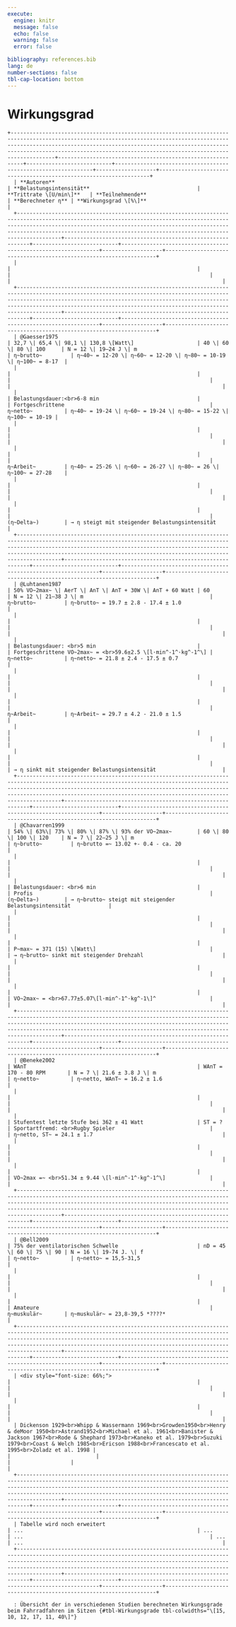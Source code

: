 ```yaml
---
execute:
  engine: knitr
  message: false
  echo: false
  warning: false
  error: false

bibliography: references.bib
lang: de
number-sections: false
tbl-cap-location: bottom
---
```

  

# Wirkungsgrad


    

    
    +------------------------------------------------------------------------------------------------------------------------------------------------------------------------------------------------------------------------------------------------------------------------------------------------------+-----------------------------------------------------------+---------------------------+---------------------------------------------------------------+-------------------+-------------------------------------------------------------------+
      | **Autoren**                                                                                                                                                                                                                                                                                          | **Belastungsintensität**                                  | **Trittrate \[U/min\]**   | **Teilnehmende**                                              | **Berechneter η** | **Wirkungsgrad \[%\]**                                            |
      +------------------------------------------------------------------------------------------------------------------------------------------------------------------------------------------------------------------------------------------------------------------------------------------------------+-----------------------------------------------------------+---------------------------+---------------------------------------------------------------+-------------------+-------------------------------------------------------------------+
      |                                                                                                                                                                                                                                                                                                      |                                                           |                           |                                                               |                   |                                                                   |
      +------------------------------------------------------------------------------------------------------------------------------------------------------------------------------------------------------------------------------------------------------------------------------------------------------+-----------------------------------------------------------+---------------------------+---------------------------------------------------------------+-------------------+-------------------------------------------------------------------+
      | @Gaesser1975                                                                                                                                                                                                                                                                                         | 32,7 \| 65,4 \| 98,1 \| 130,8 \[Watt\]                    | 40 \| 60 \| 80 \| 100     | N = 12 \| 19–24 J \| m                                        | η~brutto~         | η~40~ = 12-20 \| η~60~ = 12-20 \| η~80~ = 10-19 \| η~100~ = 8-17  |
      |                                                                                                                                                                                                                                                                                                      |                                                           |                           |                                                               |                   |                                                                   |
      |                                                                                                                                                                                                                                                                                                      | Belastungsdauer:<br>6-8 min                               |                           | Fortgeschrittene                                              | η~netto~          | η~40~ = 19-24 \| η~60~ = 19-24 \| η~80~ = 15-22 \| η~100~ = 10-19 |
      |                                                                                                                                                                                                                                                                                                      |                                                           |                           |                                                               |                   |                                                                   |
      |                                                                                                                                                                                                                                                                                                      |                                                           |                           |                                                               | η~Arbeit~         | η~40~ = 25-26 \| η~60~ = 26-27 \| η~80~ = 26 \| η~100~ = 27-28    |
      |                                                                                                                                                                                                                                                                                                      |                                                           |                           |                                                               |                   |                                                                   |
      |                                                                                                                                                                                                                                                                                                      |                                                           |                           |                                                               | (η~Delta~)        | → η steigt mit steigender Belastungsintensität                    |
      +------------------------------------------------------------------------------------------------------------------------------------------------------------------------------------------------------------------------------------------------------------------------------------------------------+-----------------------------------------------------------+---------------------------+---------------------------------------------------------------+-------------------+-------------------------------------------------------------------+
      | @Luhtanen1987                                                                                                                                                                                                                                                                                        | 50% VO~2max~ \| AerT \| AnT \| AnT + 30W \| AnT + 60 Watt | 60                        | N = 12 \| 21–38 J \| m                                        | η~brutto~         | η~brutto~ = 19.7 ± 2.8 - 17.4 ± 1.0                               |
      |                                                                                                                                                                                                                                                                                                      |                                                           |                           |                                                               |                   |                                                                   |
      |                                                                                                                                                                                                                                                                                                      | Belastungsdauer: <br>5 min                                |                           | Fortgeschrittene VO~2max~ = <br>59.6±2.5 \[l·min^-1^·kg^-1^\] | η~netto~          | η~netto~ = 21.8 ± 2.4 - 17.5 ± 0.7                                |
      |                                                                                                                                                                                                                                                                                                      |                                                           |                           |                                                               |                   |                                                                   |
      |                                                                                                                                                                                                                                                                                                      |                                                           |                           |                                                               | η~Arbeit~         | η~Arbeit~ = 29.7 ± 4.2 - 21.0 ± 1.5                               |
      |                                                                                                                                                                                                                                                                                                      |                                                           |                           |                                                               |                   |                                                                   |
      |                                                                                                                                                                                                                                                                                                      |                                                           |                           |                                                               |                   | → η sinkt mit steigender Belastungsintensität                     |
      +------------------------------------------------------------------------------------------------------------------------------------------------------------------------------------------------------------------------------------------------------------------------------------------------------+-----------------------------------------------------------+---------------------------+---------------------------------------------------------------+-------------------+-------------------------------------------------------------------+
      | @Chavarren1999                                                                                                                                                                                                                                                                                       | 54% \| 63%\| 73% \| 80% \| 87% \| 93% der VO~2max~        | 60 \| 80 \| 100 \| 120    | N = 7 \| 22–25 J \| m                                         | η~brutto~         | η~brutto =~ 13.02 +- 0.4 - ca. 20                                 |
      |                                                                                                                                                                                                                                                                                                      |                                                           |                           |                                                               |                   |                                                                   |
      |                                                                                                                                                                                                                                                                                                      | Belastungsdauer: <br>6 min                                |                           | Profis                                                        | (η~Delta~)        | → η~brutto~ steigt mit steigender Belastungsintensität            |
      |                                                                                                                                                                                                                                                                                                      |                                                           |                           |                                                               |                   |                                                                   |
      |                                                                                                                                                                                                                                                                                                      |                                                           |                           | P~max~ = 371 (15) \[Watt\]                                    |                   | → η~brutto~ sinkt mit steigender Drehzahl                         |
      |                                                                                                                                                                                                                                                                                                      |                                                           |                           |                                                               |                   |                                                                   |
      |                                                                                                                                                                                                                                                                                                      |                                                           |                           | VO~2max~ = <br>67.77±5.07\[l·min^-1^·kg^-1\]^                 |                   |                                                                   |
      +------------------------------------------------------------------------------------------------------------------------------------------------------------------------------------------------------------------------------------------------------------------------------------------------------+-----------------------------------------------------------+---------------------------+---------------------------------------------------------------+-------------------+-------------------------------------------------------------------+
      | @Beneke2002                                                                                                                                                                                                                                                                                          | WAnT                                                      | WAnT = 170 - 80 RPM       | N = 7 \| 21.6 ± 3.8 J \| m                                    | η~netto~          | η~netto, WAnT~ = 16.2 ± 1.6                                       |
      |                                                                                                                                                                                                                                                                                                      |                                                           |                           |                                                               |                   |                                                                   |
      |                                                                                                                                                                                                                                                                                                      | Stufentest letzte Stufe bei 362 ± 41 Watt                 | ST = ?                    | Sportartfremd: <br>Rugby Spieler                              |                   | η~netto, ST~ = 24.1 ± 1.7                                         |
      |                                                                                                                                                                                                                                                                                                      |                                                           |                           |                                                               |                   |                                                                   |
      |                                                                                                                                                                                                                                                                                                      |                                                           |                           | VO~2max =~ <br>51.34 ± 9.44 \[l·min^-1^·kg^-1^\]              |                   |                                                                   |
      +------------------------------------------------------------------------------------------------------------------------------------------------------------------------------------------------------------------------------------------------------------------------------------------------------+-----------------------------------------------------------+---------------------------+---------------------------------------------------------------+-------------------+-------------------------------------------------------------------+
      | @Bell2009                                                                                                                                                                                                                                                                                            | 75% der ventilatorischen Schwelle                         | nD = 45 \| 60 \| 75 \| 90 | N = 16 \| 19-74 J. \| f                                       | η~netto~          | η~netto~ = 15,5-31,5                                              |
      |                                                                                                                                                                                                                                                                                                      |                                                           |                           |                                                               |                   |                                                                   |
      |                                                                                                                                                                                                                                                                                                      |                                                           |                           | Amateure                                                      | η~muskulär~       | η~muskulär~ = 23,8-39,5 *????*                                          |
      +------------------------------------------------------------------------------------------------------------------------------------------------------------------------------------------------------------------------------------------------------------------------------------------------------+-----------------------------------------------------------+---------------------------+---------------------------------------------------------------+-------------------+-------------------------------------------------------------------+
      | <div style="font-size: 66%;">                                                                                                                                                                                                                                                                        |                                                           |                           |                                                               |                   |                                                                   |
      |                                                                                                                                                                                                                                                                                                      |                                                           |                           |                                                               |                   |                                                                   |
      | Dickenson 1929<br>Whipp & Wassermann 1969<br>Growden1950<br>Henry & deMoor 1950<br>Astrand1952<br>Michael et al. 1961<br>Banister & Jackson 1967<br>Rode & Shephard 1973<br>Kaneko et al. 1979<br>Suzuki 1979<br>Coast & Welch 1985<br>Ericson 1988<br>Francescato et al. 1995<br>Zoladz et al. 1998 |                                                           |                           |                                                               |                   |                                                                   |
      +------------------------------------------------------------------------------------------------------------------------------------------------------------------------------------------------------------------------------------------------------------------------------------------------------+-----------------------------------------------------------+---------------------------+---------------------------------------------------------------+-------------------+-------------------------------------------------------------------+
      | Tabelle wird noch erweitert                                                                                                                                                                                                                                                                          | ...                                                       | ...                       | ...                                                           | ...               | ...                                                               |
      +------------------------------------------------------------------------------------------------------------------------------------------------------------------------------------------------------------------------------------------------------------------------------------------------------+-----------------------------------------------------------+---------------------------+---------------------------------------------------------------+-------------------+-------------------------------------------------------------------+
      
      : Übersicht der in verschiedenen Studien berechneten Wirkungsgrade beim Fahrradfahren im Sitzen {#tbl-Wirkungsgrade tbl-colwidths="\[15, 10, 12, 17, 11, 40\]"}
        